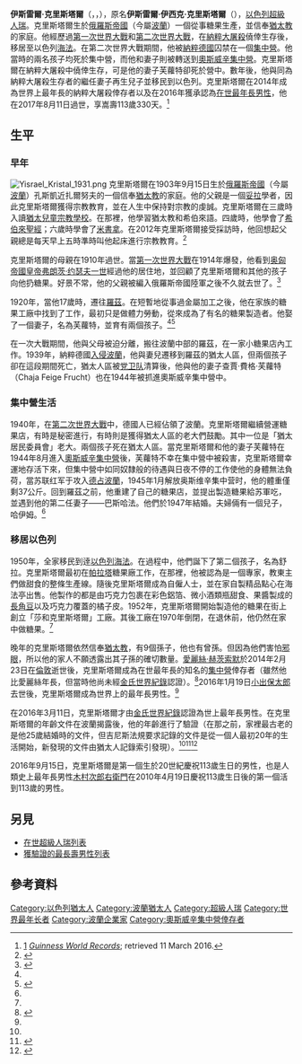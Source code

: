 {{多個問題|
{{Proofreader needed}}
{{citecheck|time=2019-07-10T12:20:32+00:00}}
{{refimprove|time=2016-12-02T09:12:48+00:00}}
{{roughtranslation|time=2016-07-04T11:59:24+00:00}}
}}
{{noteTA
|1=zh-hans:克里斯塔尔;zh-hant:克里斯塔爾;zh-tw:克利斯托;
}}
{{Infobox person
| name        = 伊斯雷爾·克里斯塔爾
| image       = Yisrael Kristal.jpg
| alt         = 220px
| caption     = 2016年的伊斯雷爾·克里斯塔爾
| birth_name  = 
| birth_date   = {{birth date|1903|9|15}}
| birth_place  = {{flag|俄罗斯帝国}}孔斯凱Maleniec（今屬{{POL}}）
| death_date   = {{death date|2017|8|11|1903|9|15|df=yes}}（{{Age in years and days|1903|9|15|2017|8|11}}）
| death_place  = {{ISR}}[[海法|海法]]
| residence    = {{ISR}}[[海法|海法]]
| 民族        = [[猶太人|猶太人]]
| nationality  = {{ISR}}
| religion     = [[猶太教|猶太教]]
| spouse       = #查賈·費格·芙蘿特（死於[[納粹大屠殺|納粹大屠殺]]之中）
#巴斯哈法·克里斯塔爾（1928 －，結婚於1947年）
| children     = 哈伊姆（1947 －）<br>舒拉（1950 －）
| known_for    = 在世最年長男性<br>（2016年1月19日－2017年8月11日）
}}
'''伊斯雷爾·克里斯塔爾'''（{{lang-he|'''ישראל קרישטל'''}}，{{lang-en|'''Yisrael Kristal'''}}，{{bd|1903年|9月15日|2017年|8月11日|catIdx=Yisrael|df=yes}}），原名'''伊斯雷爾·伊西克·克里斯塔爾'''（{{lang-pl|'''Izrael Icek Kryształ'''}}），[[以色列|以色列]][[超級人瑞|超級人瑞]]。克里斯塔爾生於[[俄羅斯帝國|俄羅斯帝國]]（今屬[[波蘭|波蘭]]）一個從事糖果生產，並信奉[[猶太教|猶太教]]的家庭。他經歷過[[第一次世界大戰|第一次世界大戰]]和[[第二次世界大戰|第二次世界大戰]]，在[[納粹大屠殺|納粹大屠殺]]僥倖生存後，移居至以色列[[海法|海法]]。在第二次世界大戰期間，他被[[納粹德國|納粹德國]]囚禁在一個[[納粹集中營|集中營]]。他當時的兩名孩子均死於集中營，而他和妻子則被轉送到[[奧斯威辛集中營|奧斯威辛集中營]]。克里斯塔爾在納粹大屠殺中僥倖生存，可是他的妻子芙蘿特卻死於營中。數年後，他與同為納粹大屠殺生存者的繼任妻子再生兒子並移民到以色列。克里斯塔爾在2014年成為世界上最年長的納粹大屠殺倖存者以及在2016年獲承認為[[最年長者|在世最年長男性]]，他在2017年8月11日過世，享嵩壽113歲330天。<ref name="Guinness">[http://www.guinnessworldrecords.com/news/2016/3/guinness-world-records-announces-holocaust-survivor-israel-kristal-as-worlds-old] {{Wayback|url=http://www.guinnessworldrecords.com/news/2016/3/guinness-world-records-announces-holocaust-survivor-israel-kristal-as-worlds-old |date=20201204174326 }} ''[[Guinness_World_Records|Guinness World Records]]''; retrieved 11 March 2016.</ref>

== 生平 ==
=== 早年 ===
[[File:Yisrael_Kristal_1931.png|thumb]]
克里斯塔爾在1903年9月15日生於[[俄羅斯帝國|俄羅斯帝國]]（今屬[[波蘭|波蘭]]）孔斯凱近扎爾努夫的一個信奉[[猶太教|猶太教]]的家庭。他的父親是一個[[妥拉|妥拉]]學者，因此克里斯塔爾獲得宗教教育，並在人生中保持對宗教的虔誠。克里斯塔爾在三歲時入讀[[猶太兒童宗教學校|猶太兒童宗教學校]]。在那裡，他學習猶太教和希伯來語。四歲時，他學會了[[希伯來聖經|希伯來聖經]]；六歲時學會了[[米書拿|米書拿]]。在2012年克里斯塔爾接受採訪時，他回想起父親總是每天早上五時準時叫他起床進行宗教教育。<ref name=haaretz1>{{cite news|url=http://www.haaretz.com/israel-news/.premium-1.698614|title=Israeli Auschwitz Survivor Could Be Oldest Man in the World|work=[[Haaretz|Haaretz]]|date=2016-01-24|accessdate=2016-02-02|archive-date=2017-12-17|archive-url=https://web.archive.org/web/20171217232220/https://www.haaretz.com/israel-news/.premium-1.698614|dead-url=no}}</ref>

克里斯塔爾的母親在1910年過世。當[[第一次世界大戰|第一次世界大戰]]在1914年爆發，他看到[[奥皇|奥匈帝國皇帝]][[弗朗茨·约瑟夫一世|弗朗茨·约瑟夫一世]]經過他的居住地，並回顧了克里斯塔爾和其他的孩子向他扔糖果。好景不常，他的父親被編入俄羅斯帝國陸軍之後不久就去世了。<ref name=haaretz2>{{cite news|url=http://www.haaretz.com/jewish/features/.premium-1.576348|title=Israeli Confectioner, 110, Inherits Title of World’s Oldest Holocaust Survivor|work=[[Haaretz|Haaretz]]|date=2014-02-25|accessdate=2016-02-02|archive-date=2017-08-17|archive-url=https://web.archive.org/web/20170817161116/http://www.haaretz.com/jewish/features/.premium-1.576348|dead-url=no}}</ref> 

1920年，當他17歲時，遷往[[羅茲|羅茲]]。在短暫地從事過金屬加工之後，他在家族的糖果工廠中找到了工作，最初只是做體力勞動，從來成為了有名的糖果製造者。他娶了一個妻子，名為芙蘿特，並育有兩個孩子。<ref name=haaretz2/><ref>{{cite news|url=http://www.upi.com/Top_News/World-News/2016/01/22/112-year-old-Holocaust-survivor-believed-to-be-worlds-oldest-man/9631453466037|title=112-year-old Yisrael Kristal believed to be world's oldest man|work=[[UPI|UPI]]|date=2016-02-02|accessdate=2016-02-02|archive-date=2020-11-29|archive-url=https://web.archive.org/web/20201129144142/https://www.upi.com/Top_News/World-News/2016/01/22/112-year-old-Holocaust-survivor-believed-to-be-worlds-oldest-man/9631453466037/|dead-url=no}}</ref>

在一次大戰期間，他與父母被迫分離，搬往波蘭中部的羅茲，在一家小糖果店內工作。1939年，納粹德國[[波蘭战役|入侵波蘭]]，他與妻兒遷移到羅茲的猶太人區，但兩個孩子卻在這段期間死亡，猶太人區被[[党卫队|党卫队]]清算後，他與他的妻子查賈·費格·芙蘿特（Chaja Feige Frucht）也在1944年被抓進奧斯威辛集中營中。

=== 集中營生活 ===
1940年，在[[第二次世界大戰|第二次世界大戰]]中，德國人已經佔領了波蘭。克里斯塔爾繼續營運糖果店，有時是秘密進行，有時則是獲得猶太人區的老大們鼓勵。其中一位是「猶太居民委員會」老大{{link-en|哈伊姆·雷奧斯奇|Chaim Rumkowski}}。兩個孩子死在猶太人區。當克里斯塔爾和他的妻子芙蘿特在1944年8月進入[[奧斯威辛集中營|奧斯威辛集中營]]後，芙蘿特不幸在集中營中被殺害，克里斯塔爾幸運地存活下來，但集中營中如同奴隸般的待遇與日夜不停的工作使他的身體無法負荷，當苏联红军于攻入[[波蘭總督府|德占波蘭]]，1945年1月解放奥斯维辛集中营时，他的體重僅剩37公斤。回到羅茲之前，他重建了自己的糖果店，並提出製造糖果給苏軍吃，並遇到他的第二任妻子——巴斯哈法。他們於1947年結婚。夫婦倆有一個兒子，哈伊姆。<ref name=haaretz2/>

=== 移居以色列 ===
1950年，全家移民到逹[[以色列|以色列]][[海法|海法]]。在過程中，他們誕下了第二個孩子，名為舒拉。克里斯塔爾最初在[[帕拉塔|帕拉塔]]糖果廠工作，在那裡，他被認為是一個專家，教東主們做甜食的整條生產線。隨後克里斯塔爾成為自僱人士，並在家自製精品點心在海法亭出售。他製作的都是由巧克力包裹在彩色鋁箔、微小酒類瓶甜食、果醬製成的[[長角豆|長角豆]]以及巧克力覆蓋的橘子皮。1952年，克里斯塔爾開始製造他的糖果在街上創立「莎和克里斯塔爾」工廠。其後工廠在1970年倒閉，在退休前，他仍然在家中做糖果。<ref name=haaretz2/>

晚年的克里斯塔爾依然信奉[[猶太教|猶太教]]，有9個孫子，他也有曾孫。但因為他們害怕[[邪眼|邪眼]]，所以他的家人不願透露出其子孫的確切數量。[[愛麗絲·赫茨索默|愛麗絲·赫茨索默]]於2014年2月23日在[[倫敦|倫敦]]逝世後，克里斯塔爾成為在世最年長的知名的[[集中營|集中營]]倖存者（雖然他比愛麗絲年長，但當時他尚未經[[金氏世界紀錄|金氏世界紀錄]]認證）。<ref>{{cite news|url=http://www.haaretz.com/jewish/features/.premium-1.576348|title=Israeli Confectioner, 110, Inherits Title of World’s Oldest Holocaust Survivor|work=[[Haaretz|Haaretz]]|date=2014-02-25|accessdate=2016-02-02|archive-date=2017-08-17|archive-url=https://web.archive.org/web/20170817161116/http://www.haaretz.com/jewish/features/.premium-1.576348}}</ref>2016年1月19日[[小出保太郎|小出保太郎]]去世後，克里斯塔爾成為世界上的最年長男性。<ref name="Guinness"/>

在2016年3月11日，克里斯塔爾才由[[金氏世界紀錄|金氏世界紀錄]]認證為世上最年長男性。在克里斯塔爾的年齡文件在波蘭揭露後，他的年齡進行了驗證（在那之前，家裡最古老的是他25歲結婚時的文件，但吉尼斯法規要求記錄的文件是從一個人最初20年的生活開始，新發現的文件由猶太人記錄索引發現）。<ref name="Guinness"/><ref>{{cite web|url=http://jri-poland.org|title=Jewish Records Indexing – Poland|accessdate=2016-03-11|archive-date=2014-02-05|archive-url=https://web.archive.org/web/20140205082959/http://jri-poland.org/|dead-url=yes}}</ref><ref name=timesofisrael>{{cite news|last=Cortellessa|first=Eric|url=http://www.timesofisrael.com/israeli-holocaust-survivor-confirmed-as-worlds-oldest-man-at-112|title=Israeli Holocaust survivor confirmed as world's oldest man at 112|work=[[The_Times_of_Israel|The Times of Israel]]|date=2016-03-11|accessdate=2016-03-11|archive-date=2021-02-02|archive-url=https://web.archive.org/web/20210202233242/https://www.timesofisrael.com/israeli-holocaust-survivor-confirmed-as-worlds-oldest-man-at-112/|dead-url=no}}</ref>

2016年9月15日，克里斯塔爾是第一個生於20世紀慶祝113歲生日的男性，也是人類史上最年長男性[[木村次郎右衛門|木村次郎右衛門]]在2010年4月19日慶祝113歲生日後的第一個活到113歲的男性。

==另見==
*[[在世超級人瑞列表|在世超級人瑞列表]]
*[[獲驗證的最長壽男性列表|獲驗證的最長壽男性列表]]

==參考資料==
{{Reflist}}

{{s-start}}
{{s-ach|rec}}
{{s-bef|before=[[小出保太郎|小出保太郎]]}}
{{s-ttl|title=[[最年長者|最年長男性]]|years=2016年1月19日－2017年8月11日}}
{{s-aft|after=[[弗朗西斯科·努涅斯·奧利韋拉|弗朗西斯科·努涅斯·奧利韋拉]]}}
{{end}}
{{最年長男性}}

{{DEFAULTSORT:Kristal, Yisrael}}
[[Category:以色列猶太人|Category:以色列猶太人]]
[[Category:波蘭猶太人|Category:波蘭猶太人]]
[[Category:超級人瑞|Category:超級人瑞]]
[[Category:世界最年长者|Category:世界最年长者]]
[[Category:波蘭企業家|Category:波蘭企業家]]
[[Category:奧斯威辛集中營倖存者|Category:奧斯威辛集中營倖存者]]